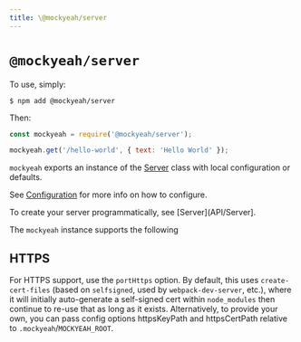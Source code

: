 ```yaml
---
title: \@mockyeah/server
---
```


# `@mockyeah/server`

To use, simply:

```shell
$ npm add @mockyeah/server
```

Then:

```js
const mockyeah = require('@mockyeah/server');

mockyeah.get('/hello-world', { text: 'Hello World' });
```

`mockyeah` exports an instance of the [Server](API/Server) class
with local configuration or defaults.

See [Configuration](Configuration) for more info on how to configure.

To create your server programmatically, see [Server](API/Server].

The `mockyeah` instance supports the following

## HTTPS

For HTTPS support, use the `portHttps` option. By default, this uses `create-cert-files` (based on `selfsigned`, used by `webpack-dev-server`, etc.),
where it will initially auto-generate a self-signed cert within `node_modules` then continue to re-use that as long as it exists.
Alternatively, to provide your own, you can pass config options httpsKeyPath and httpsCertPath relative to `.mockyeah`/`MOCKYEAH_ROOT`.
